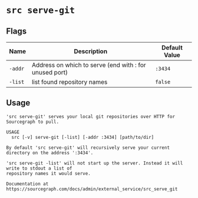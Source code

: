 # `src serve-git`


## Flags

| Name | Description | Default Value |
|------|-------------|---------------|
| `-addr` | Address on which to serve (end with : for unused port) | `:3434` |
| `-list` | list found repository names | `false` |


## Usage

```
'src serve-git' serves your local git repositories over HTTP for Sourcegraph to pull.

USAGE
  src [-v] serve-git [-list] [-addr :3434] [path/to/dir]

By default 'src serve-git' will recursively serve your current directory on the address ':3434'.

'src serve-git -list' will not start up the server. Instead it will write to stdout a list of
repository names it would serve.

Documentation at https://sourcegraph.com/docs/admin/external_service/src_serve_git

```
